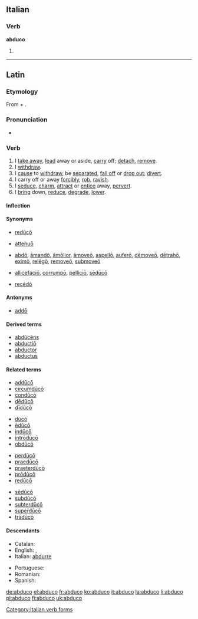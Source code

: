 ==Italian==

===Verb===
'''abduco'''

# {{conjugation of|abdurre||1|s|pres|ind|lang=it}}

[[Category:Italian verb forms]]

----

==Latin==

===Etymology===
From {{term|ab||from, away from|lang=la}} + {{term/t|la|dūcō||I lead}}.

===Pronunciation===
* {{a|Classical}} {{IPA|/abˈduː.koː/|lang=la}}

===Verb===
{{la-verb|abduco|abdūcō|abducere|abdūcere|abduxi|abdūxī|abductum|abductum}}

# I [[take away]], [[lead]] away or aside, [[carry]] off; [[detach]], [[remove]].
# I [[withdraw]].
# I [[cause]] to [[withdraw]], be [[separated]], [[fall off]] or [[drop out]]; [[divert]].
# I carry off or away [[forcibly]], [[rob]], [[ravish]].
# I [[seduce]], [[charm]], [[attract]] or [[entice]] away, [[pervert]].
# I [[bring]] down, [[reduce]], [[degrade]], [[lower]].

====Inflection====
{{la-conj-3rd|abdūc|abdūx|abduct|11=abduc|22=abdux}}

====Synonyms====
* {{sense|cause to withdraw}} [[reduco#Latin|redūcō]]
* {{sense|reduce}} [[attenuo#Latin|attenuō]]
* {{sense|remove}} [[abdo|abdō]], [[amando#Latin|āmandō]], [[amolior|āmōlior]], [[amoveo|āmoveō]], [[aspello|aspellō]], [[aufero|auferō]], [[demoveo|dēmoveō]], [[detraho|dētrahō]], [[eximo|eximō]], [[relego#Latin|relēgō]], [[removeo|removeō]], [[submoveo|submoveō]]
* {{sense|seduce, charm}} [[allicefacio|allicefaciō]], [[corrumpo|corrumpō]], [[pellicio|pelliciō]], [[seduco#Latin|sēdūcō]]
* {{sense|withdraw}} [[recedo#Latin|recēdō]]

====Antonyms====
* {{sense|remove}} [[addo|addō]]

====Derived terms====
* [[abducens|abdūcēns]]
* [[abductio|abductiō]]
* [[abductor#Latin|abductor]]
* [[abductus]]

====Related terms====
{{rel-top4}}
* [[adduco#Latin|addūcō]]
* [[circumduco|circumdūcō]]
* [[conduco#Latin|condūcō]]
* [[deduco#Latin|dēdūcō]]
* [[diduco|dīdūcō]]
{{rel-mid4}}
* [[duco|dūcō]]
* [[educo#Latin|ēdūcō]]
* [[induco#Latin|indūcō]]
* [[introduco#Latin|intrōdūcō]]
* [[obduco|obdūcō]]
{{rel-mid4}}
* [[perduco|perdūcō]]
* [[praeduco|praedūcō]]
* [[praeterduco|praeterdūcō]]
* [[produco#Latin|prōdūcō]]
* [[reduco|redūcō]]
{{rel-mid4}}
* [[seduco#Latin|sēdūcō]]
* [[subduco|subdūcō]]
* [[subterduco|subterdūcō]]
* [[superduco|superdūcō]]
* [[traduco#Latin|trādūcō]]
{{rel-bottom}}

====Descendants====
{{top2}}
* Catalan: {{l/ca|abduir}}
* English: {{l/en|abduce}}, {{l/en|abduct}}
* Italian: [[abdurre]]
{{mid2}}
* Portuguese: {{l/pt|abduzir}}
* Romanian: {{l|ro|abduce}}
* Spanish: {{l/es|abducir}}
{{bottom}}

[[de:abduco]]
[[el:abduco]]
[[fr:abduco]]
[[ko:abduco]]
[[it:abduco]]
[[la:abduco]]
[[li:abduco]]
[[pl:abduco]]
[[fi:abduco]]
[[uk:abduco]]